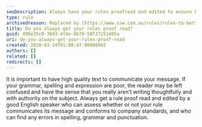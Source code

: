 ```yaml
---
seoDescription: Always have your rules proofread and edited to ensure high-quality text that effectively communicates its message and adheres to company standards.
type: rule
archivedreason: Replaced by [https://www.ssw.com.au/rules/rules-to-better-technical-documentation](/rules/rules-to-better-technical-documentation)
title: Do you always get your rules proof read?
guid: 496e35c0-30d3-4f4e-8b70-58f37251405a
uri: do-you-always-get-your-rules-proof-read
created: 2010-03-19T01:00:47.0000000Z
authors: []
related: []
redirects: []
---
```


It is important to have high quality text to communicate your message. If your grammar, spelling and expression are poor, the reader may be left confused and have the sense that you really aren’t writing thoughtfully and with authority on the subject.
Always get a rule proof read and edited by a good English speaker who can assess whether or not your rule communicates its message and&#160;conforms to company standards, and who can find any errors in spelling, grammar and punctuation.
